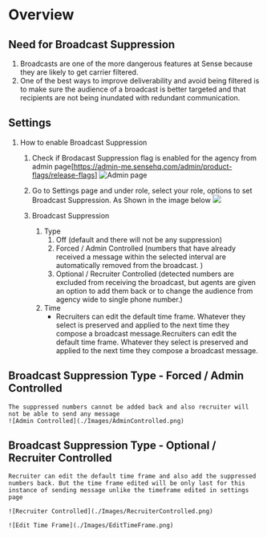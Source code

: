 # Overview

## Need for Broadcast Suppression

1. Broadcasts are one of the more dangerous features at Sense because they are likely to get carrier filtered. 
2. One of the best ways to improve deliverability and avoid being filtered is to make sure the audience of a broadcast is better targeted and that recipients are not being inundated with redundant communication.


## Settings

1. How to enable Broadcast Suppression

    1. Check if Brodacast Suppression flag is enabled for the agency from admin page[https://admin-me.sensehq.com/admin/product-flags/release-flags]
    ![Admin page](./Images/AdminReleaseFlag.png)

    2. Go to Settings page and under role, select your role, options to set Broadcast Suppression. As Shown in the image below ![](./Images/Settings.png)

    3. Broadcast Suppression 
        1. Type
            1. Off (default and there will not be any suppression)
            2. Forced / Admin Controlled (numbers that have already received a message within the selected interval are automatically removed from the broadcast. )
            3. Optional / Recruiter Controlled (detected numbers are excluded from receiving the broadcast, but agents are given an option to add them back or to change the audience from agency wide to single phone number.)
        2. Time
            - Recruiters can edit the default time frame. Whatever they select is preserved and applied to the next time they compose a broadcast message.Recruiters can edit the default time frame. Whatever they select is preserved and applied to the next time they compose a broadcast message.


## Broadcast Suppression Type - Forced / Admin Controlled
    The suppressed numbers cannot be added back and also recruiter will not be able to send any message
    ![Admin Controlled](./Images/AdminControlled.png)

## Broadcast Suppression Type - Optional / Recruiter Controlled
    Recruiter can edit the default time frame and also add the suppressed numbers back. But the time frame edited will be only last for this instance of sending message unlike the timeframe edited in settings page

    ![Recruiter Controlled](./Images/RecruiterControlled.png)
    
    ![Edit Time Frame](./Images/EditTimeFrame.png)


